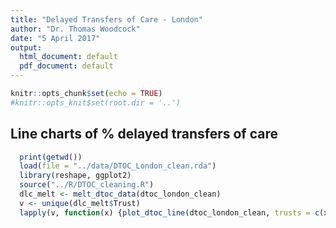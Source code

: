 ```yaml
---
title: "Delayed Transfers of Care - London"
author: "Dr. Thomas Woodcock"
date: "5 April 2017"
output:
  html_document: default
  pdf_document: default
---
```


```r
knitr::opts_chunk$set(echo = TRUE)
#knitr::opts_knit$set(root.dir = '..')
```

## Line charts of % delayed transfers of care

```r
  print(getwd())
  load(file = "../data/DTOC_London_clean.rda")
  library(reshape, ggplot2)
  source("../R/DTOC_cleaning.R")
  dlc_melt <- melt_dtoc_data(dtoc_london_clean)
  v <- unique(dlc_melt$Trust)
  lapply(v, function(x) {plot_dtoc_line(dtoc_london_clean, trusts = c(x))})
  

```
